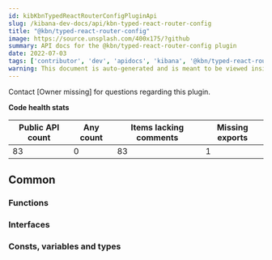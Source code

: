 ```yaml
---
id: kibKbnTypedReactRouterConfigPluginApi
slug: /kibana-dev-docs/api/kbn-typed-react-router-config
title: "@kbn/typed-react-router-config"
image: https://source.unsplash.com/400x175/?github
summary: API docs for the @kbn/typed-react-router-config plugin
date: 2022-07-03
tags: ['contributor', 'dev', 'apidocs', 'kibana', '@kbn/typed-react-router-config']
warning: This document is auto-generated and is meant to be viewed inside our experimental, new docs system. Reach out in #docs-engineering for more info.
---
```




Contact [Owner missing] for questions regarding this plugin.

**Code health stats**

| Public API count  | Any count | Items lacking comments | Missing exports |
|-------------------|-----------|------------------------|-----------------|
| 83 | 0 | 83 | 1 |

## Common

### Functions
<DocDefinitionList data={kbnTypedReactRouterConfigObj.common.functions}/>

### Interfaces
<DocDefinitionList data={kbnTypedReactRouterConfigObj.common.interfaces}/>

### Consts, variables and types
<DocDefinitionList data={kbnTypedReactRouterConfigObj.common.misc}/>

